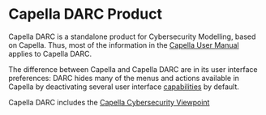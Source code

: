 = Capella DARC Product =

Capella DARC is a standalone product for Cybersecurity Modelling, based on Capella.
Thus, most of the information in the [[../help/topic/org.polarsys.capella.doc/html/toc.html? | Capella User Manual ]] applies to Capella DARC.

The difference between Capella and Capella DARC are in its user interface preferences: DARC hides many of the menus and actions available in Capella by deactivating several user interface 
[[../help/topic/org.polarsys.capella.doc/html/Filtering%20of%20Capella%20capabilities/Filtering%20of%20Capella%20capabilities.html? | capabilities]] by default.

Capella DARC includes the [[../help/topic/org.polarsys.capella.cybersecurity.doc/html/usermanual.html | Capella Cybersecurity Viewpoint ]]

